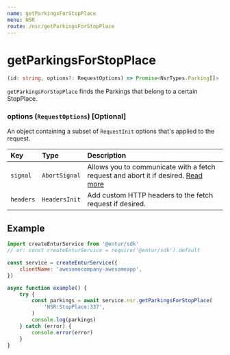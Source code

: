 ```yaml
---
name: getParkingsForStopPlace
menu: NSR
route: /nsr/getParkingsForStopPlace
---
```


# getParkingsForStopPlace

```typescript
(id: string, options?: RequestOptions) => Promise<NsrTypes.Parking[]>
```

`getParkingsForStopPlace` finds the Parkings that belong to a certain StopPlace.

### options (`RequestOptions`) [Optional]

An object containing a subset of `RequestInit` options that's applied to the request.

| Key       | Type          | Description                                                                                                                                       |
| :-------- | :------------ | :------------------------------------------------------------------------------------------------------------------------------------------------ |
| `signal`  | `AbortSignal` | Allows you to communicate with a fetch request and abort it if desired. [Read more](https://developer.mozilla.org/en-US/docs/Web/API/AbortSignal) |
| `headers` | `HeadersInit` | Add custom HTTP headers to the fetch request if desired.                                                                                          |

## Example

```javascript
import createEnturService from '@entur/sdk'
// or: const createEnturService = require('@entur/sdk').default

const service = createEnturService({
    clientName: 'awesomecompany-awesomeapp',
})

async function example() {
    try {
        const parkings = await service.nsr.getParkingsForStopPlace(
            'NSR:StopPlace:337',
        )
        console.log(parkings)
    } catch (error) {
        console.error(error)
    }
}
```
